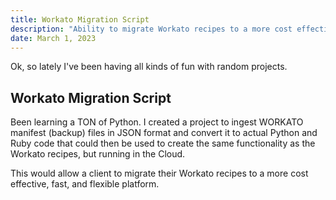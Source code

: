 ```yaml
---
title: Workato Migration Script
description: "Ability to migrate Workato recipes to a more cost effective, fast, and flexible platform."
date: March 1, 2023
---
```


Ok, so lately I've been having all kinds of fun with random projects. 


## Workato Migration Script

Been learning a TON of Python.  I created a project to ingest WORKATO manifest (backup) files in JSON
format and convert it to actual Python and Ruby code that could then 
be used to create the same functionality as the Workato recipes, but running
in the Cloud. 

This would allow a client to migrate their Workato recipes to a more cost 
effective, fast, and flexible platform.
